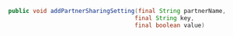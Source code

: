 ```java
public void addPartnerSharingSetting(final String partnerName,
                                    final String key,
                                    final boolean value)
```
